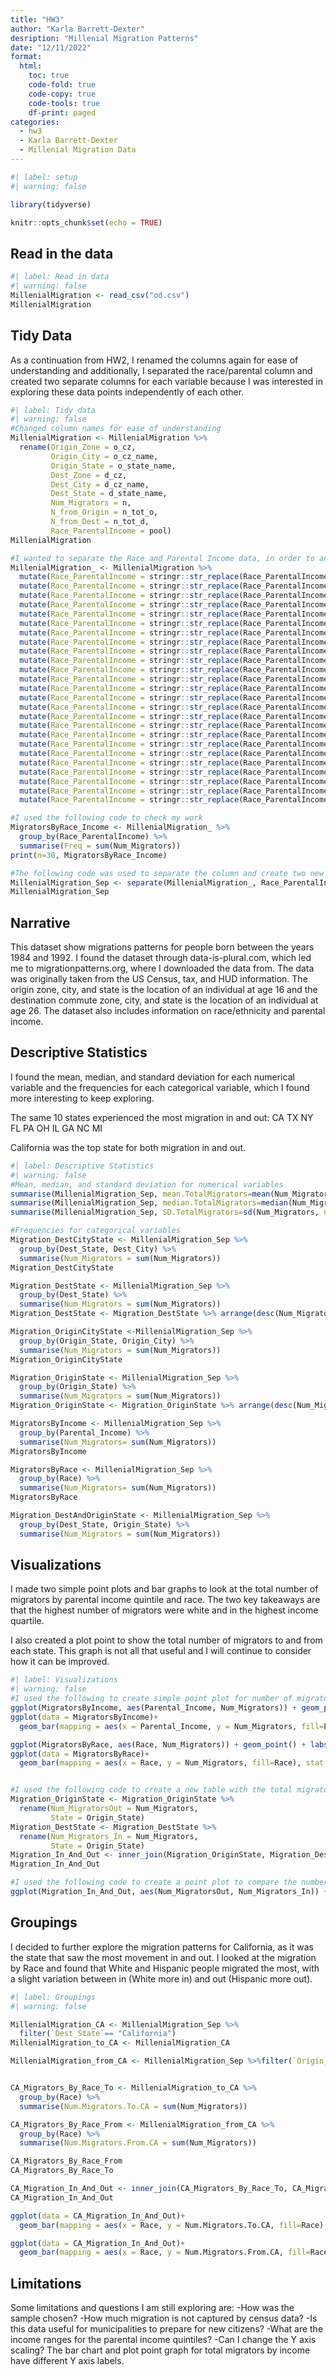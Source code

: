```yaml
---
title: "HW3"
author: "Karla Barrett-Dexter"
desription: "Millenial Migration Patterns"
date: "12/11/2022"
format:
  html:
    toc: true
    code-fold: true
    code-copy: true
    code-tools: true
    df-print: paged
categories:
  - hw3
  - Karla Barrett-Dexter
  - Millenial Migration Data
---
```


```r
#| label: setup
#| warning: false

library(tidyverse)

knitr::opts_chunk$set(echo = TRUE)
```

## Read in the data

```r
#| label: Read in data
#| warning: false
MillenialMigration <- read_csv("od.csv")
MillenialMigration
```
## Tidy Data
As a continuation from HW2, I renamed the columns again for ease of understanding and additionally, I separated the race/parental column and created two separate columns for each variable because I was interested in exploring these data points independently of each other. 

```r
#| label: Tidy data
#| warning: false
#Changed column names for ease of understanding
MillenialMigration <- MillenialMigration %>%
  rename(Origin_Zone = o_cz,
         Origin_City = o_cz_name,
         Origin_State = o_state_name,
         Dest_Zone = d_cz,
         Dest_City = d_cz_name,
         Dest_State = d_state_name,
         Num_Migrators = n,
         N_from_Origin = n_tot_o,
         N_from_Dest = n_tot_d,
         Race_ParentalIncome = pool)
MillenialMigration

#I wanted to separate the Race and Parental Income data, in order to analyze the data separately in future iterations. I could not figure out a way to separate the two  without putting a character in between. I used the following code to update the Race_ParentalIncome column to have an underscore in it. This was probably  not the most efficient way to accomplish this outcome and it took me quite a while to get the code right. 
MillenialMigration_ <- MillenialMigration %>%
  mutate(Race_ParentalIncome = stringr::str_replace(Race_ParentalIncome, "AsianQ1", "Asian_Q1"))%>%
  mutate(Race_ParentalIncome = stringr::str_replace(Race_ParentalIncome, "AsianQ2", "Asian_Q2"))%>%
  mutate(Race_ParentalIncome = stringr::str_replace(Race_ParentalIncome, "AsianQ3", "Asian_Q3"))%>%
  mutate(Race_ParentalIncome = stringr::str_replace(Race_ParentalIncome, "AsianQ4", "Asian_Q4"))%>%
  mutate(Race_ParentalIncome = stringr::str_replace(Race_ParentalIncome, "AsianQ5", "Asian_Q5"))%>%
  mutate(Race_ParentalIncome = stringr::str_replace(Race_ParentalIncome, "BlackQ1", "Black_Q1"))%>%
  mutate(Race_ParentalIncome = stringr::str_replace(Race_ParentalIncome, "BlackQ2", "Black_Q2"))%>%
  mutate(Race_ParentalIncome = stringr::str_replace(Race_ParentalIncome, "BlackQ3", "Black_Q3"))%>%
  mutate(Race_ParentalIncome = stringr::str_replace(Race_ParentalIncome, "BlackQ4", "Black_Q4"))%>%
  mutate(Race_ParentalIncome = stringr::str_replace(Race_ParentalIncome, "BlackQ5", "Black_Q5"))%>%
  mutate(Race_ParentalIncome = stringr::str_replace(Race_ParentalIncome, "HispanicQ1", "Hispanic_Q1"))%>%
  mutate(Race_ParentalIncome = stringr::str_replace(Race_ParentalIncome, "HispanicQ2", "Hispanic_Q2"))%>%
  mutate(Race_ParentalIncome = stringr::str_replace(Race_ParentalIncome, "HispanicQ3", "Hispanic_Q3"))%>%
  mutate(Race_ParentalIncome = stringr::str_replace(Race_ParentalIncome, "HispanicQ4", "Hispanic_Q4"))%>%
  mutate(Race_ParentalIncome = stringr::str_replace(Race_ParentalIncome, "HispanicQ5", "Hispanic_Q5"))%>%
  mutate(Race_ParentalIncome = stringr::str_replace(Race_ParentalIncome, "OtherQ1", "Other_Q1"))%>%
  mutate(Race_ParentalIncome = stringr::str_replace(Race_ParentalIncome, "OtherQ2", "Other_Q2"))%>%
  mutate(Race_ParentalIncome = stringr::str_replace(Race_ParentalIncome, "OtherQ3", "Other_Q3"))%>%
  mutate(Race_ParentalIncome = stringr::str_replace(Race_ParentalIncome, "OtherQ4", "Other_Q4"))%>%
  mutate(Race_ParentalIncome = stringr::str_replace(Race_ParentalIncome, "OtherQ5", "Other_Q5"))%>%
  mutate(Race_ParentalIncome = stringr::str_replace(Race_ParentalIncome, "WhiteQ1", "White_Q1"))%>%
  mutate(Race_ParentalIncome = stringr::str_replace(Race_ParentalIncome, "WhiteQ2", "White_Q2"))%>%
  mutate(Race_ParentalIncome = stringr::str_replace(Race_ParentalIncome, "WhiteQ3", "White_Q3"))%>%
  mutate(Race_ParentalIncome = stringr::str_replace(Race_ParentalIncome, "WhiteQ4", "White_Q4"))%>%
  mutate(Race_ParentalIncome = stringr::str_replace(Race_ParentalIncome, "WhiteQ5", "White_Q5"))

#I used the following code to check my work
MigratorsByRace_Income <- MillenialMigration_ %>%
  group_by(Race_ParentalIncome) %>%
  summarise(Freq = sum(Num_Migrators))
print(n=30, MigratorsByRace_Income)

#The following code was used to separate the column and create two new columns, one for Race and one for Parental Income. 
MillenialMigration_Sep <- separate(MillenialMigration_, Race_ParentalIncome, into = c("Race", "Parental_Income"), sep = "_")
MillenialMigration_Sep

```
## Narrative
This dataset show migrations patterns for people born between the years 1984 and 1992. I found the dataset through data-is-plural.com, which led me to migrationpatterns.org, where I downloaded the data from. The data was originally taken from the US Census, tax, and HUD information. The origin zone, city, and state is the location of an individual at age 16 and the destination commute zone, city, and state is the location of an individual at age 26. The dataset also includes information on race/ethnicity and parental income. 

## Descriptive Statistics
I found the mean, median, and standard deviation for each numerical variable and the frequencies for each categorical variable, which I found more interesting to keep exploring. 

The same 10 states experienced the most migration in and out:
CA
TX
NY
FL
PA
OH
IL
GA
NC
MI

California was the top state for both migration in and out.

```r
#| label: Descriptive Statistics
#| warning: false
#Mean, median, and standard deviation for numerical variables
summarise(MillenialMigration_Sep, mean.TotalMigrators=mean(Num_Migrators, na.rm=TRUE), mean.NfromOrigin=mean(N_from_Origin, na.rm=TRUE), mean.NFromDest=mean(N_from_Dest, na.rm=TRUE))
summarise(MillenialMigration_Sep, median.TotalMigrators=median(Num_Migrators, na.rm=TRUE), median.NfromOrigin=median(N_from_Origin, na.rm=TRUE), median.NFromDest=median(N_from_Dest, na.rm=TRUE))
summarise(MillenialMigration_Sep, SD.TotalMigrators=sd(Num_Migrators, na.rm=TRUE), sd.NfromOrigin=sd(N_from_Origin, na.rm=TRUE), sd.NFromDest=sd(N_from_Dest, na.rm=TRUE))

#Frequencies for categorical variables
Migration_DestCityState <- MillenialMigration_Sep %>%
  group_by(Dest_State, Dest_City) %>%
  summarise(Num_Migrators = sum(Num_Migrators))
Migration_DestCityState

Migration_DestState <- MillenialMigration_Sep %>%
  group_by(Dest_State) %>%
  summarise(Num_Migrators = sum(Num_Migrators))
Migration_DestState <- Migration_DestState %>% arrange(desc(Num_Migrators))

Migration_OriginCityState <-MillenialMigration_Sep %>%
  group_by(Origin_State, Origin_City) %>%
  summarise(Num_Migrators = sum(Num_Migrators))
Migration_OriginCityState

Migration_OriginState <- MillenialMigration_Sep %>%
  group_by(Origin_State) %>%
  summarise(Num_Migrators = sum(Num_Migrators))
Migration_OriginState <- Migration_OriginState %>% arrange(desc(Num_Migrators))

MigratorsByIncome <- MillenialMigration_Sep %>%
  group_by(Parental_Income) %>%
  summarise(Num_Migrators= sum(Num_Migrators))
MigratorsByIncome

MigratorsByRace <- MillenialMigration_Sep %>%
  group_by(Race) %>%
  summarise(Num_Migrators= sum(Num_Migrators))
MigratorsByRace

Migration_DestAndOriginState <- MillenialMigration_Sep %>%
  group_by(Dest_State, Origin_State) %>%
  summarise(Num_Migrators = sum(Num_Migrators))

```

## Visualizations
I made two simple point plots and bar graphs to look at the total number of migrators by parental income quintile and race. The two key takeaways are that the highest number of migrators were white and in the highest income quartile. 

I also created a plot point to show the total number of migrators to and from each state. This graph is not all that useful and I will continue to consider how it can be improved. 


```r
#| label: Visualizations
#| warning: false
#I used the following to create simple point plot for number of migrators by income and race
ggplot(MigratorsByIncome, aes(Parental_Income, Num_Migrators)) + geom_point(color="blue", shape=0) + labs(title = "Migrators by Income")
ggplot(data = MigratorsByIncome)+
  geom_bar(mapping = aes(x = Parental_Income, y = Num_Migrators, fill=Parental_Income), stat = "identity")+ labs(title = "Migrators by Income")

ggplot(MigratorsByRace, aes(Race, Num_Migrators)) + geom_point() + labs(title = "Migrators by Race")
ggplot(data = MigratorsByRace)+
  geom_bar(mapping = aes(x = Race, y = Num_Migrators, fill=Race), stat = "identity")+ labs(title = "Migrators by Race")


#I used the following code to create a new table with the total migrators in (dest) and out (origin) of each state
Migration_OriginState <- Migration_OriginState %>%
  rename(Num_MigratorsOut = Num_Migrators,
         State = Origin_State)
Migration_DestState <- Migration_DestState %>% 
  rename(Num_Migrators_In = Num_Migrators,
         State = Origin_State)
Migration_In_And_Out <- inner_join(Migration_OriginState, Migration_DestState, by="State")
Migration_In_And_Out

#I used the following code to create a point plot to compare the number of migrators going in and out of each state
ggplot(Migration_In_And_Out, aes(Num_MigratorsOut, Num_Migrators_In)) + geom_point(mapping = aes(color=State))
```
## Groupings
I decided to further explore the migration patterns for California, as it was the state that saw the most movement in and out. I looked at the migration by Race and found that White and Hispanic people migrated the most, with a slight variation between in (White more in) and out (Hispanic more out).

```r
#| label: Groupings
#| warning: false

MillenialMigration_CA <- MillenialMigration_Sep %>%
  filter(`Dest_State`== "California")
MillenialMigration_to_CA <- MillenialMigration_CA

MillenialMigration_from_CA <- MillenialMigration_Sep %>%filter(`Origin_State`== "California")


CA_Migrators_By_Race_To <- MillenialMigration_to_CA %>%
  group_by(Race) %>%
  summarise(Num.Migrators.To.CA = sum(Num_Migrators))

CA_Migrators_By_Race_From <- MillenialMigration_from_CA %>%
  group_by(Race) %>%
  summarise(Num.Migrators.From.CA = sum(Num_Migrators))

CA_Migrators_By_Race_From
CA_Migrators_By_Race_To

CA_Migration_In_And_Out <- inner_join(CA_Migrators_By_Race_To, CA_Migrators_By_Race_From, by="Race")
CA_Migration_In_And_Out

ggplot(data = CA_Migration_In_And_Out)+
  geom_bar(mapping = aes(x = Race, y = Num.Migrators.To.CA, fill=Race), stat = "identity")+ labs(title = "Migrators to CA by Race")

ggplot(data = CA_Migration_In_And_Out)+
  geom_bar(mapping = aes(x = Race, y = Num.Migrators.From.CA, fill=Race), stat = "identity")+ labs(title = "Migrators From CA by Race")
```



## Limitations
Some limitations and questions I am still exploring are:
-How was the sample chosen?
-How much migration is not captured by census data?
-Is this data useful for municipalities to prepare for new citizens?
-What are the income ranges for the parental income quintiles?
-Can I change the Y axis scaling? The bar chart and plot point graph for total migrators by income have different Y axis labels.

